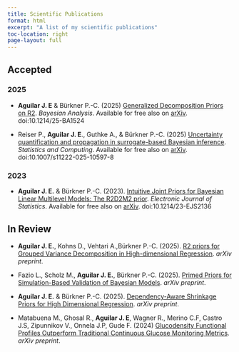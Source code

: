 ```yaml
---
title: Scientific Publications
format: html
excerpt: "A list of my scientific publications"
toc-location: right
page-layout: full
---
```



## Accepted

### 2025

-  **Aguilar J. E** & Bürkner P.-C. (2025)  [Generalized Decomposition Priors on R2](https://projecteuclid.org/journals/bayesian-analysis/advance-publication/Generalized-Decomposition-Priors-on-R2/10.1214/25-BA1524.full). *Bayesian Analysis*. Available for free also on [arXiv](https://arxiv.org/abs/2401.10180). doi:10.1214/25-BA1524

-   Reiser P., **Aguilar J. E**., Guthke A., & Bürkner P.-C. (2025)  [Uncertainty quantification and propagation in surrogate-based Bayesian inference](https://link.springer.com/article/10.1007/s11222-025-10597-8?utm_source=rct_congratemailt&utm_medium=email&utm_campaign=oa_20250313&utm_content=10.1007/s11222-025-10597-8). *Statistics and Computing*.  Available for free also on [arXiv](https://arxiv.org/abs/2312.05153). doi:10.1007/s11222-025-10597-8

### 2023

-   **Aguilar J. E.** & Bürkner P.-C. (2023). [Intuitive Joint Priors for Bayesian Linear Multilevel Models: The R2D2M2 prior](https://doi.org/10.1214/23-EJS2136). *Electronic Journal of Statistics*. Available for free also on [arXiv](https://arxiv.org/abs/2208.07132). doi:10.1214/23-EJS2136


## In Review

-  **Aguilar J. E.**, Kohns D., Vehtari A.,Bürkner P.-C. (2025). [R2 priors for Grouped Variance Decomposition in High-dimensional Regression ](https://arxiv.org/abs/2507.11833). *arXiv preprint*.


- Fazio L., Scholz M., **Aguilar J. E.**, Bürkner P.-C. (2025). [Primed Priors for Simulation-Based Validation of Bayesian Models](https://arxiv.org/abs/2408.06504). *arXiv preprint*.

-  **Aguilar J. E.** & Bürkner P.-C. (2025). [Dependency-Aware Shrinkage Priors for High Dimensional Regression](https://arxiv.org/abs/2505.10715). *arXiv preprint*.

-   Matabuena M., Ghosal R., **Aguilar J. E**, Wagner R., Merino C.F, Castro J.S, Zipunnikov V., Onnela J.P, Gude F. (2024)  [Glucodensity Functional Profiles Outperform Traditional Continuous Glucose Monitoring Metrics](https://arxiv.org/abs/2410.00912). *arXiv preprint*.


